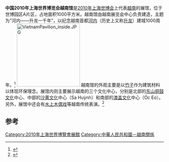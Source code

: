{{Infobox building
| building_name       = 2010年上海世博会越南馆
| native_building_name= 
| former_names        =
| alternate_names     =
| image               = VietnamPavilion.jpg
| caption             = 
| map_type            = 
| altitude            = 
| building_type       = 
| architectural_style = 
| structural_system   = 
| cost                = 
| ren_cost            =
| location            = [[上海|上海]]世博园区A片区
| address             = 
| client              = 
| owner               = 
| current_tenants     = 
| landlord            = 
| coordinates         = 
| start_date          = 
| completion_date     = 
| inauguration_date   =
| renovation_date     = 
| demolition_date     = 
| destruction_date    = 
| height              = 
| diameter            = 
| other_dimensions    = 
| floor_count         = 
| floor_area          = 1000平方米
| main_contractor     = 
| architect           = 
| architecture_firm   = 
| structural_engineer = 
| services_engineer   = 
| civil_engineer      = 
| other_designers     = 
| quantity_surveyor   = 
| awards              = 
| ren_architect       =
| ren_firm            =
| ren_str_engineer    = 
| ren_serv_engineer   = 
| ren_civ_engineer    = 
| ren_oth_designers   = 
| ren_qty_surveyor    = 
| ren_awards          = 
| references          = 
}}

'''中国2010年上海世界博览会越南馆'''是[[2010年上海世博会|2010年上海世博会]]上代表[[越南|越南]]的展馆，位于世博园区A片区，占地面积1000平方米。越南馆由越南展览会中心负责建造，主题为“河内——升龙一千年”，以纪念越南首都[[河内|河内]]（历史上又称[[升龙|升龙]]）建城1000周年。<ref>{{cite web|url=http://2010.qq.com/a/20100313/000033.htm|title=越南馆方案对外公布 竹子将成为展馆主要特色|publisher=腾讯世博|accessdate=2010-05-06|archive-date=2019-10-17|archive-url=https://web.archive.org/web/20191017190406/https://2010.qq.com/a/20100313/000033.htm|dead-url=no}}</ref>
[[File:VietnamPavilion_inside.JPG|200px]]
越南馆的外观主要是以[[竹子|竹子]]作为建筑材料以体现环保理念。展馆内则主要展示越南的三个文化中心，分别是北部的[[東山文化_(越南)|东山铜鼓文化]]中心、中部的[[沙黄文化|沙黄文化]]中心（Sa Huỳnh）和南部的[[澳盖文化|澳盖文化]]中心（Óc Eo）。另外，展馆中还会有[[越南水上木偶戏|水上木偶戏]]等越南传统表演。<ref>{{cite web|url=http://2010.qq.com/a/20100506/000313.htm|title=越南馆：现代文明生活与自然和谐共存|publisher=腾讯世博|accessdate=2010-05-06|archive-date=2019-10-13|archive-url=https://web.archive.org/web/20191013234418/https://2010.qq.com/a/20100506/000313.htm|dead-url=no}}</ref>

==参考==
{{reflist}}

{{Chinese building-stub}}
{{2010年上海世博会展馆}}
[[Category:2010年上海世界博覽會展館|Category:2010年上海世界博覽會展館]]
[[Category:中華人民共和國－越南關係|Category:中華人民共和國－越南關係]]